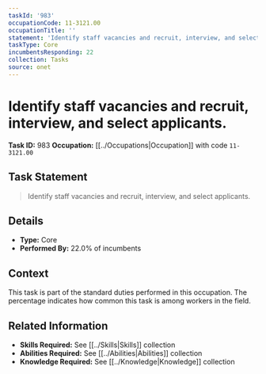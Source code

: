 ```yaml
---
taskId: '983'
occupationCode: 11-3121.00
occupationTitle: ''
statement: 'Identify staff vacancies and recruit, interview, and select applicants.'
taskType: Core
incumbentsResponding: 22
collection: Tasks
source: onet
---
```

# Identify staff vacancies and recruit, interview, and select applicants.

**Task ID:** 983
**Occupation:** [[../Occupations|Occupation]] with code `11-3121.00`

## Task Statement

> Identify staff vacancies and recruit, interview, and select applicants.

## Details

- **Type:** Core
- **Performed By:** 22.0% of incumbents

## Context

This task is part of the standard duties performed in this occupation. The percentage indicates how common this task is among workers in the field.

## Related Information

- **Skills Required:** See [[../Skills|Skills]] collection
- **Abilities Required:** See [[../Abilities|Abilities]] collection
- **Knowledge Required:** See [[../Knowledge|Knowledge]] collection

